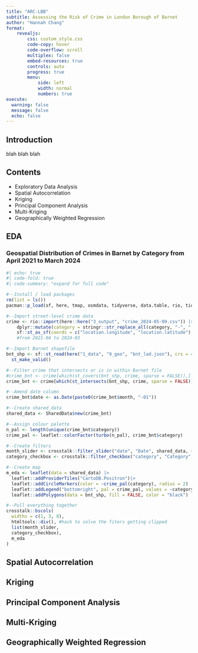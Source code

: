 ```yaml
---
title: "ARC-LBB"
subtitle: Assessing the Risk of Crime in London Borough of Barnet
author: "Hannah Chang"
format: 
    revealjs:
        css: custom_style.css
        code-copy: hover
        code-overflow: scroll
        multiplex: false
        embed-resources: true
        controls: auto
        progress: true
        menu:
            side: left
            width: normal
            numbers: true
execute:
  warning: false
  message: false
  echo: false
---
```


## Introduction
blah blah blah

## Contents
- Exploratory Data Analysis
- Spatial Autocorrelation
- Kriging
- Principal Component Analysis
- Multi-Kriging
- Geographically Weighted Regression

## EDA
### Geospatial Distribution of Crimes in Barnet by Category from April 2021 to March 2024
```r
#| echo: true
#| code-fold: true
#| code-summary: "expand for full code"

#--Install / load packages
rm(list = ls())
pacman::p_load(sf, here, tmap, osmdata, tidyverse, data.table, rio, tidyverse, flextable, mapview, units, spdep, deldir, sp, rgeoda, leaflet, viridis, crosstalk, leaflet.extras, plotly)

#--Import street-level crime data
crime <- rio::import(here::here("3_output", "crime_2024-05-09.csv")) |>
    dplyr::mutate(category = stringr::str_replace_all(category, "-", " ")) |>
    sf::st_as_sf(coords = c("location.longitude", "location.latitude"), crs = 4326, dim = "XY") 
    #from 2021-04 to 2024-03

#--Import Barnet shapefile
bnt_shp <- sf::st_read(here("1_data", "9_geo", "bnt_lad.json"), crs = 4326, quiet = TRUE) |>
  st_make_valid()

#--Filter crime that intersects or is in within Barnet file
#crime_bnt <- crime[which(st_covers(bnt_shp, crime, sparse = FALSE)),]
crime_bnt <- crime[which(st_intersects(bnt_shp, crime, sparse = FALSE)),]

#--Amend date column
crime_bnt$date <- as.Date(paste0(crime_bnt$month, "-01"))

#--Create shared_data
shared_data <- SharedData$new(crime_bnt)

#--Assign colour palette
n_pal <- length(unique(crime_bnt$category))
crime_pal <- leaflet::colorFactor(turbo(n_pal), crime_bnt$category)

#--Create filters
month_slider <- crosstalk::filter_slider("date", "Date", shared_data, ~date, width = "100%")
category_checkbox <- crosstalk::filter_checkbox("category", "Category", shared_data, ~category, columns = 1)

#--Create map
m_eda <- leaflet(data = shared_data) |>
  leaflet::addProviderTiles("CartoDB.Positron")|>
  leaflet::addCircleMarkers(color = ~crime_pal(category), radius = 2) |>
  leaflet::addLegend("bottomright", pal = crime_pal, values = ~category, title = "Category") |>
  leaflet::addPolygons(data = bnt_shp, fill = FALSE, color = "black")

#--Pull everything together
crosstalk::bscols(
  widths = c(1, 3, 8),
  htmltools::div(), #hack to solve the fiters getting clipped
  list(month_slider,
  category_checkbox),
  m_eda
)
```



## Spatial Autocorrelation

## Kriging

## Principal Component Analysis

## Multi-Kriging

## Geographically Weighted Regression